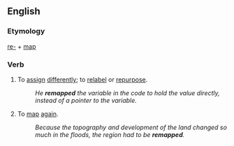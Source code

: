 ==English==

===Etymology===
[[re-]] + [[map]]

===Verb===
{{en-verb|remapp|ing}}

# To [[assign]] [[differently]]; to [[relabel]] or [[repurpose]].
#:''He '''remapped''' the variable in the code to hold the value directly, instead of a pointer to the variable.''
# To [[map]] [[again]].
#:''Because the topography and development of the land changed so much in the floods, the region had to be '''remapped'''.''